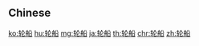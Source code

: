 {{also|輪船}}
==Chinese==
{{zh-see|輪船}}

[[ko:轮船]]
[[hu:轮船]]
[[mg:轮船]]
[[ja:轮船]]
[[th:轮船]]
[[chr:轮船]]
[[zh:轮船]]